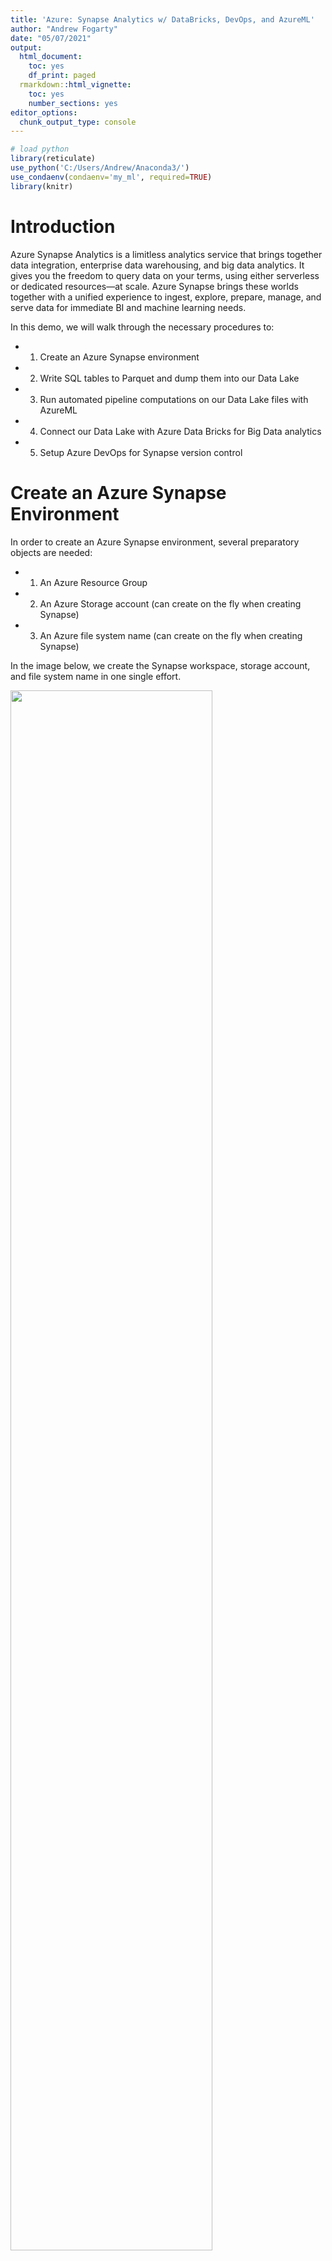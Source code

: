 ```yaml
---
title: 'Azure: Synapse Analytics w/ DataBricks, DevOps, and AzureML'
author: "Andrew Fogarty"
date: "05/07/2021"
output:
  html_document:
    toc: yes
    df_print: paged
  rmarkdown::html_vignette:
    toc: yes
    number_sections: yes
editor_options:
  chunk_output_type: console
---
```


```r
# load python
library(reticulate)
use_python('C:/Users/Andrew/Anaconda3/')
use_condaenv(condaenv='my_ml', required=TRUE)
library(knitr)
```



# Introduction

Azure Synapse Analytics is a limitless analytics service that brings together data integration, enterprise data warehousing, and big data analytics. It gives you the freedom to query data on your terms, using either serverless or dedicated resources—at scale. Azure Synapse brings these worlds together with a unified experience to ingest, explore, prepare, manage, and serve data for immediate BI and machine learning needs.


In this demo, we will walk through the necessary procedures to:

* 1. Create an Azure Synapse environment
* 2. Write SQL tables to Parquet and dump them into our Data Lake
* 3. Run automated pipeline computations on our Data Lake files with AzureML
* 4. Connect our Data Lake with Azure Data Bricks for Big Data analytics
* 5. Setup Azure DevOps for Synapse version control



# Create an Azure Synapse Environment

In order to create an Azure Synapse environment, several preparatory objects are needed:

* 1. An Azure Resource Group
* 2. An Azure Storage account (can create on the fly when creating Synapse)
* 3. An Azure file system name (can create on the fly when creating Synapse)

In the image below, we create the Synapse workspace, storage account, and file system name in one single effort.


![](1.png){ width=80% }


# Initiate Azure Synapse Analytics

We can now launch Azure Synapse Analytics, which looks like the below image:

![](2.png){ width=80% }


# Create SQL Server and Database

We will first create a basic SQL server and database with `AdventureWorks` data so that we can gain experience setting that up before we extract information from there. When creating the SQL server, ensure that you access the `Networking` tab and select: `Allow Azure services and resources to access this server`.

![](3.png){ width=80% }

## Create AdventureWorks Database

Azure makes it easy to load a SQL database with sample data. Once the SQL server is provisioned, we need to create an Azure SQL Database in a similar fashion. Ensure that on the `Additional settings` tab, you select `Sample` from `Use existing data`.

![](4.png){ width=80% }

## Giving Synapse Access to the SQL Server

Next, we need to create some specific permissions for Synapse such that it can connect to our SQL data base. This requires that we gain access to our SQL server to execute a few commands. There are two ways to do this:

1. Set a firewall allowance for your IP. On the SQL Database page, select `Set server firewall`. Find your IP address and specify it here; hit `Save`. Now, you can select `Query editor` on the SQL Database page and login with the username and password you instantiated.

![](5.png){ width=80% }

2. Set yourself as an Azure Active Directory admin over the SQL *Server*. Now, return to the SQL *Database*, select `Query editor`, and login with Azure Active Directory.

![](6.png){ width=80% }

### Query Editor Commands

Now that we have access to our SQL server, we need to execute a few commands to let our Synapse application have `Managed Identity` access to it.

```sql
create user [synapseaftemp] from external provider;
exec sp_addrolemember 'db_datareader', 'synapseaftemp';
```

This should successfully run. Now we are ready to instantiate a link to our SQL database with Azure Synapse.

![](7.png){ width=80% }

# Create a Connection to Azure SQL Database

To use a modern data warehousing technology like a Data Lake, we need to fill it with data. Data Lakes store data of any size, shape, and speed, and do all types of processing and analytics across platforms and languages. Synapse can fill our Data Lake with data from just about any source we can imagine, but to do that, we must setup connections between the sources of our data (e.g., SQL tables) and the sink (our Data Lake) so that we can copy the data and have our own versions for analysis.

Our first task is to connect to an Azure SQL Database which has the commonly known `AdventureWorks` data set already loaded. We take the following steps:

1. Select the `Data` tab
2. Select the `Linked`tab
3. Press the `+` sign 
4. Select `Integration dataset`
5. Select `Azure`
6. Select `Azure SQL Database` -- the data source we want a connection with
7. Provide a unique name for the connection; here we use `aw_tables`
8. Select `+` under Linked Service; as its our first time establishing a connection here
9. Provide another name for the linked service; here we use `sqldatabase_adventureworks`
10. Select the server from subscription (or manually)
11. Select the `Server name`: `awtempserver` 
12. Select the `Database name`: `adventureworks`
13. Select `Authentication type`: `Managed Identity` (the SQL commands above gave it this privilege)
14. Test the connection and create it if successful
15. Choose no specific table name (unless desired)
16. Select the `Import schema`: `None`

![](8.png){ width=80% }

We now have a connection established to our SQL database, select `Publish all`!


# Copy SQL Database Data to Azure Data Lake Storage Gen2


Now we are ready to retrieve data from our SQL database. We proceed with the following steps:

1. Select the `Integrate` tab on the left of Synapse
2. Press the `+` sign 
3. Select `Copy Data tool`
4. Select `Built-in copy task`
5. Press `Next`
6. For `Source data store`, select the `Connection`: `sqldatabase_adventureworks`
7. Select the tables we want to retrieve: `SalesLT.Address` and `SalesLT.Customer`
8. Press `Next`
9. Apply no filter -- Press `Next`
10. For `Destination data store`, select `Connection`: `synapseaftemp-WorkspaceDefaultStorage` (our ADLSGen2), `Folder path`: `root/RAW/adventure_works` (where the parquet files will be stored), `Folder name suffix`: replace `.txt` with `.parquet` (or the extension of the file you want to use in the next step)
11. For `File format settings`, select `Parquet` from `File format`, select `Next`
12. Specify our data copy pipeline with an interpretable name: `aw_datacopy_pipeline`
13. Review the `Summary` and select `Next`, and then `Finish`


Now we can take a peak into our data lake and see that our pipeline successfully extracted our tables and placed them into the `root/RAW/adventure_works` folder.

![](9.png){ width=80% }

# Integrate Synapse with AzureML

## Generate Service Principal Security

Next, lets see how we can access and analyze the information in our data lake in conjunction with AzureML. At this stage, we assume that you have created an AzureML resource, created a compute cluster to use, and created a new notebook.

Next, we need to create a Service Principal. Service Prinicpals manages authentication and comes into handy when we want to automate workflows. This type of authentication decouples the authentication process from any specific user and allows for managed access control. To create a Service Principal, we:

1. Enter Azure Active Directory from the Azure Portal
2. Select `App registrations`
3. Select `new registration`
4. Give it a unique and task familiar name, e.g., AzureML SP CHIECXO
5. Assign it a single tenant
6. Select `Register`

Next, we need to retrieve information of interest from the app registration page:

1. Application (client) ID
2. Directory (tenant) ID
3. Secret

The secret is obtained by selecting `Certificates & secrets` and generating a `new client secret`. Save this information, as follows, to a file named `.env`.

```
AML_TENANT_ID=Directory (tenant) ID
AML_PRINCIPAL_ID=Application (client) ID
AML_PRINCIPAL_PASS=Secret
```

We do this in order to hide away this information from our notebooks. We will store this file on AzureML and load it with the python package `python-dotenv`.

## Ensure AzureML is Updated

First, run these commands in a jupyter notebook:

```python
!pip install --upgrade azureml-core
!pip install --upgrade azureml-pipeline-core
!pip install --upgrade azureml-sdk
!pip install --upgrade azureml-defaults
!pip install python-dotenv
```

## Establish the Service Principal


```python
# instantiate the service principal
sp = ServicePrincipalAuthentication(tenant_id=os.environ['AML_TENANT_ID'],
                                    service_principal_id=os.environ['AML_PRINCIPAL_ID'],
                                    service_principal_password=os.environ['AML_PRINCIPAL_PASS'])
```

## Establish a Workspace


```python
# instantiate a workspace
ws = Workspace(subscription_id = "2c3b88a1-7aa0-4107-b413-d4c701e0afc8",
               resource_group = "rg_chie_training",
               auth=sp,  # use service principal auth
               workspace_name = "training_aml")

print("Found workspace {} at location {}".format(ws.name, ws.location))
```

## Establish a Compute Cluster


```python
# choose a name for your CPU cluster
cpu_cluster_name = "cpu-cluster"

# Verify that cluster does not exist already
try:
    cpu_cluster = ComputeTarget(workspace=ws, name=cpu_cluster_name)
    print('Found existing cluster, use it.')
except ComputeTargetException:
    compute_config = AmlCompute.provisioning_configuration(vm_size='Standard_DS3_v2',
                                                            idle_seconds_before_scaledown='400',
                                                            min_nodes=0,
                                                            max_nodes=4)
    cpu_cluster = ComputeTarget.create(ws, cpu_cluster_name, compute_config)

cpu_cluster.wait_for_completion(show_output=True)
```

## Create Compute Package Dependencies


```python
# create a new runconfig object
aml_run_config = RunConfiguration()

# use the aml_compute you created above. 
aml_run_config.target = cpu_cluster

# set docker base image to the default CPU-based image
aml_run_config.environment.docker.base_image = DEFAULT_CPU_IMAGE

# Use conda_dependencies.yml to create a conda environment in the Docker image for execution
aml_run_config.environment.python.user_managed_dependencies = False

# Specify CondaDependencies obj, add necessary packages
aml_run_config.environment.python.conda_dependencies = CondaDependencies.create(
    conda_packages=['pip', 'pandas', 'numpy', 'python==3.6'], 
    pip_packages=['azureml-core==1.31.0', 'azureml-sdk', 'python-dotenv'])

print ("Run configuration created.")
```


## Generate Access to the ADLSGen2 Data Lake

To setup a link to the Synapse ADLSGen2 Data Lake, we need to instantiate the code below and retrieve a bunch of information as follows:

1. `subscription_id`: the subscription ID of the ADLSGen2 account found on the Azure portal -> Containers
2. `resource_group`: the resource group that is paying for the ADLSGen2 account
3. `account_name`: the name of the storage account associated with the ADLSGen2 found on Azure portal -> Containers
4. `tenant_id`: the tenant ID of your organization
5. `client_id`: the Service Principal client ID. You must go to the Azure portal, click App Registration, and create a new app registration for the ADLSGen2 account. The client ID for this app registration goes here.
6. `client_secret`: the secret for the app registration. To create one, go to: Azure Active Directory -> App Registration (for #5 above) -> Certificates & secrets


```python
# set ADLS Gen2 storage account alias in AML
adlsgen2_datastore_name = 'my_lake'

# subscription id of ADLS account
subscription_id=os.getenv("ADL_SUBSCRIPTION", "redacted")
# resource group of ADLS account
resource_group=os.getenv("ADL_RESOURCE_GROUP", "redacted")

# ADLS Gen2 account name
account_name=os.getenv("ADLSGEN2_ACCOUNTNAME", "aflake")
# tenant id of service principal -> Azure Active Directory
tenant_id=os.getenv("ADLSGEN2_TENANT", "redacted")
# client id of service principal -> Azure Active Directory -> App Registration
client_id=os.getenv("ADLSGEN2_CLIENTID", "redacted")
# the secret of service principal -> Azure Active Directory -> App Registration -> Certificates & secrets
client_secret=os.getenv("ADLSGEN2_CLIENT_SECRET", "redacted") 

adlsgen2_datastore = Datastore.register_azure_data_lake_gen2(workspace=ws,
                                                             datastore_name=adlsgen2_datastore_name,
                                                             account_name=account_name, # ADLS Gen2 account name
                                                             filesystem='root', # ADLS Gen2 filesystem
                                                             tenant_id=tenant_id, # tenant id of sp
                                                             client_id=client_id, # client id of sp
                                                             client_secret=client_secret) # the secret of sp
```



## Pipeline Preparation

Notice that the location information below ignores `root`, the name of the container for the ADLSGen2 account. This is necessary because we already specify the filesystem above in `adlsgen2_datastore`.

```python
# create a Dataset object from parquet files located on the data lake
my_dataset = Dataset.Tabular.from_parquet_files([(adlsgen2_datastore, '/RAW/adventure_works/SalesLTAddress.parquet')])
```

```python
# location to write pipeline output to
step1_output_data_adlsgen2 = OutputFileDatasetConfig(name="processed_data",
                                                    destination=(adlsgen2_datastore, "/RAW/out")
                                                    ).as_upload(overwrite=True)
```

Next we instantiate a `PythonScriptStep` which is the workhorse of an AzureML pipeline.

```python
# pipeline step 1
step1 = PythonScriptStep(
    name="generate_data",
    inputs=[my_dataset.as_named_input('raw_data')],
    script_name="scripts/do_stuff.py",
    arguments=["--save", step1_output_data_adlsgen2],
    runconfig=aml_run_config,
    allow_reuse=False
)
```

## Create do_stuff.py Pipeline Script

To do things to our parquet data, we need to prepare our `scripts/do_stuff.py` file located in AzureML very carefully. Below is an minimally working example:


```python
#
import os
from azureml.core import Run
import argparse
import pandas as pd

# load argparse
# note that --save refers to --save in PythonScriptStep
parser = argparse.ArgumentParser()
parser.add_argument("--save", type=str)
args = parser.parse_args()

# access input data
# note that 'raw_data' refers to my_dataset.as_named_input('raw_data') in PythonScriptStep
run = Run.get_context()
raw_data = run.input_datasets["raw_data"]

# turn the data into a dataframe
df1 = raw_data.to_pandas_dataframe()

# do something to the dataframe here



# finish by writing the processed data to storage
if not (args.save is None):
    os.makedirs(args.save, exist_ok=True)
    print("%s created" % args.save)
    path = args.save + "/processed.parquet"  # file name for parquet in ADLSGen2
    write_df = df1.to_parquet(path)
    
#
```

## Execute the Pipeline

Now we can execute the pipeline. If successful, we will move on to publish it so we can continually trigger it as our needs require.

```python
# build the pipeline
pipeline1 = Pipeline(workspace=ws, steps=[step1])

# validate the pipeline
pipeline1.validate

# submit a pipeline run
pipeline_run1 = Experiment(ws, 'run_synapse_data').submit(pipeline1)

# run and wait for completion to check its results
pipeline_run1.wait_for_completion(show_output=True)
```


## Publish the Pipeline

If we want to run this pipeline repeatedly through Synapse or AzureML, we need to publish it. The endpoint below provides the unique identifiers needed to select the pipeline from among the many we create.


```python
# publish the pipeline for use in Synapse
published_pipeline = pipeline_run1.publish_pipeline(
    name='synapse_aml_pipeline',
    description='Endpoint for transforming synapse data and uploading to blob storage',
    version='1.0')

print(published_pipeline.endpoint)
```





# Create a Synapse-AzureML Pipeline


To close the Synapse -> AzureML pipeline loop, we need to establish a link between AzureML and Synapse so we can hook up our pipeline. To do so, we need to go into our AzureML resource and give our Synapse application a `contributor` role through `Access control (IAM)`. Once complete, we must do the following in Synapse to establish a connection:

1. Select the `Integrate` tab on the left of Synapse
2. Under the `Activities` column, select `Machine Learning` and drag `Machine Learning Execute Pipeline` onto the pipeline space.
3. Click `Machine Learning Execute Pipeline` and select the `Settings` tab.
4. Establish a new Azure Machine Learning linked service
5. Test the connection and save.


## Run AzureML Pipeline after Synapse Copies Fresh Data to the ADLSGen2

With a connection in hand, we can now connect our Synapse pipeline to AzureML such that after Synapse brings in fresh data to our data lake we can then have AzureML run some arbitrarily complex processing on it and save its output back to our data lake. To do so, we need to:

1. Select the `Machine Learning Execute Pipeline`
2. Select `Settings`
3. For `Machine Learning pipeline name`, choose our published pipeline name: `synapse_aml_pipeline`
4. For `Machine learning pipeline ID`, choose the most recent result, or, the value returned from the above command in AzureML: `print(published_pipeline.endpoint)`
5. Publish


![](10.png){ width=80% }


## Trigger the Synapse-AzureML Pipeline

We are now ready to trigger the full pipeline which will:


1. Copy fresh data from our SQL database and place it into our data lake
2. AzureML will read and arbitrarily transform the data and then save it back to the data lake into the `out` folder

To run this operation, we need to select the `Integrate` tab on the left and select `Add trigger` -> `Trigger Now`.


# Connect Azure Data Lake Storage Gen2 to Azure Data Bricks

Our next logical task is to use our data in analysis with Data Bricks for parallel computing. To begin this process, we want to create an Azure Databricks workspace through the Azure Services homepage.


![](11.png){ width=80% }

With our Data Bricks instance created, our next step is to create the security architecture that will allow Data Bricks to interact with our Data Lake.


Our first step is to create a key vault named `dbkvdemo` using Azure `Key vaults`. Next, we access Azure `App registrations` and create a new registration called `db_app`. We want to extract a couple important items from our registration once it is completed:

* Application (client) ID: 40ee072f-1759-4148-956a-c9f395cd5ad0
* Directory (tenant) ID: 72f988bf-86f1-41af-91ab-2d7cd011db47

Next, we need to create a `Client secret` inside our `App registrations` for `db_app`. We do this by selecting `Certificates & secrets` in the left pane, clicking `+` for `New client secret`, adding a description `db_secret` and setting an appropriate expiration. We then want to copy the value for `db_secret` which should now be visible and will no longer be available after we leave this window: h_tVc.b2Z-Pq-alr~WU56mNm8V00Sez8l6.

Now, we need to return to our `Key vaults` where we select our key vault `dbkvdemo` and select `Secrets` on the left pane. We then select `+ Generate/Import`, give it a name, `dbappkey`, and give it the value from the `App registrations` -> `Certificates & secrets` -> `Client secrets` -> `Value` (h_tVc.b2Z-Pq-alr~WU56mNm8V00Sez8l6).

Now, we need to create a `Secret Scope` in Data Bricks. We can access that by opening our Data Bricks connection and editing its URL like so: `https://adb-368901377989901.1.azuredatabricks.net/?o=368901377989901` such that we add on this to the end: `#secrets/createScope`. We set our `ScopeName` to `db_scope`. Ensure that `Manage Principal` reads as `All Users` as `Creator` requires the premium subscription. For the `DNS Name` we can get that information from opening our `Key vault` -> `Properties` -> `Vault URI` (https://dbkvdemo.vault.azure.net/). The `Resource ID` is found on the same page under `Resource ID` and starts with `/subscriptions/`.


With our `Secret Scope` created, we can now create a new notebook and try accessing our Data Lake. To instantiate the access, we want to fill out the following code:

```python
configs = {"fs.azure.account.auth.type": "OAuth",
          "fs.azure.account.oauth.provider.type": "org.apache.hadoop.fs.azurebfs.oauth2.ClientCredsTokenProvider",
          "fs.azure.account.oauth2.client.id": "<application-id>",
          "fs.azure.account.oauth2.client.secret": dbutils.secrets.get(scope="<scope-name>",key="<service-credential-key-name>"),
          "fs.azure.account.oauth2.client.endpoint": "https://login.microsoftonline.com/<directory-id>/oauth2/token"}

# Optionally, you can add <directory-name> to the source URI of your mount point.
dbutils.fs.mount(
  source = "abfss://<container-name>@<storage-account-name>.dfs.core.windows.net/",
  mount_point = "/mnt/<mount-name>",
  extra_configs = configs)
```

Where we replace the following fields with this data:

* `<application-id>`: The application (client) ID value found in our `App registrations`.
* `<scope-name>`: Our Data Bricks `Secret Scope` name: `db_scope`
* `<service-credential-key-name>`: The name of the `Secret` created under `Secrets` in Azure `Key vaults`. In our case, `dbappkey`.
* `<directory-id>`: The directly (tenant) ID found in our `App registrations`
* `<container-name>`: The name of our container for our Data Lake: `demolake` (found in Azure `Storage accounts`)
* `<storage-account-name>`: The name of the Azure storage account: `demoaf`
* `<mount-name>`: We will remove this and mount at the base of our Data Lake

Lastly, we need to provide some accesses to our Data Lake. To do so, navigate to the Azure `Storage accounts` and select `Access Control (IAM)`. Next we select `Add role assignment` and select `Storage Blob Data Contributor` because we want to read and write data through our Data Bricks application. We need to assign this privilege to a member, so we click `+ Select members` and in the search box, we enter our `App registration` name that we made earlier in this process named: `db_app`. We then review/assign the assignment. This may take a few minutes for the security to work.

Now we can inject all of this data into our Data Bricks Notebook like so:

![](12.png){ width=80% }

And we can see we now that have access to the parquet files located in our Data Lake and we can proceed with cleaning our data.



# Setup Azure DevOps in Synapse for Git control


Lastly, we want to create and setup Azure DevOps inside Synapse for a few reasons. First, we want to instantiate version control and second, we want to backup our work.

Our first step is to access Azure DevOps (https://dev.azure.com/) which is hosted outside of the usual Azure services cloud portal. Inside DevOps, we want to create a new project, called `synapse_demo` and initiate a repo

![](13.png){ width=80% }


Next, in Azure Synapse, we want to select the `Manage` tab on the left and select `Git configuration` and connect to our recently created repo on DevOps. For the `collaboration_branch` we should create a new branch called `dev` (unlike the picture below) to separate our work from `main`.

![](14.png){ width=80% }

We now have version control working in Synapse. Next, we will hit `Publish` at the top to send our work to DevOps and we will notice that in the `dev` branch, Synapse has pushed our pipelines and integrated dataset connections to DevOps. Our work is now backed up.

![](15.png){ width=80% }
